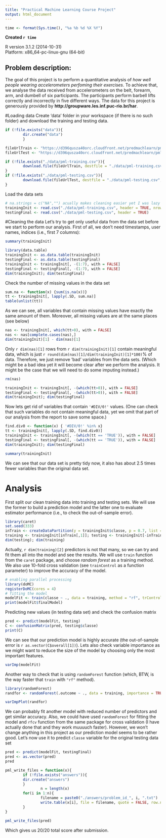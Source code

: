```yaml
---
title: "Practical Machine Learning Course Project"
output: html_document
---
```


```r
time <- format(Sys.time(), "%a %b %d %X %Y")
```
**Created `r time`**

R version 3.1.2 (2014-10-31)  
Platform: x86_64-pc-linux-gnu (64-bit)

## Problem description:
The goal of this project is to perform a quantitative analysis of *how well people wearing accelerometers perfoming their exercises*. To achieve that, we analyse the data received from accelerometers on the belt, forearm, arm, and dumbell of six participants. The participants perform barbell lifts correctly and incorrectly in five different ways. The data for this project is generously provided by **http://groupware.les.inf.puc-rio.br/har**.

#Loading data
Create 'data' folder in your workspace (if there is no such folder) and download the training and testing data.
```r
if (!file.exists("data")){
        dir.create("data")
        }

fileUrlTrain <- "https://d396qusza40orc.cloudfront.net/predmachlearn/pml-training.csv"
fileUrlTest <- "https://d396qusza40orc.cloudfront.net/predmachlearn/pml-testing.csv"

if (!file.exists("./data/pml-training.csv")){
        download.file(fileUrlTrain, destfile = "./data/pml-training.csv", method = "curl")
}
if (!file.exists("./data/pml-testing.csv")){
        download.file(fileUrlTest, destfile = "./data/pml-testing.csv", method = "curl")
}
```

Load the data sets
```r
# na.strings = c("NA","") acually makes cleaning easier yet I was lazy to redo the analysis :) 
trainingInit <- read.csv("./data/pml-training.csv", header = TRUE, nrows = 20000)
testingFinal <- read.csv("./data/pml-testing.csv", header = TRUE)
```

#Cleaning the data
Let's try to get only useful data from the data set before we start to perform our analysis. First of all, we don't need timestamps, user names, indices (i.e., first 7 columns):
```r
summary(trainingInit)
```

```r
library(data.table)
trainingInit <- as.data.table(trainingInit)
testingFinal <- as.data.table(testingFinal)
trainingInit <- trainingInit[, -(1:7), with = FALSE]
testingFinal <- testingFinal[, -(1:7), with = FALSE]
dim(trainingInit); dim(testingFinal)
```

Check the number of missing values in the data set
```r
sum.na <- function(x) {sum(is.na(x))}
tt <- trainingInit[, lapply(.SD, sum.na)]
table(unlist(tt))
```

As we can see, all variables that contain missing values have exactly the same amount of them. Moreover, all missing values are at the same places (see below)
```r
nas <- trainingInit[, which(tt>0), with = FALSE]
nas <- nas[complete.cases(nas),]
dim(trainingInit)[1] - dim(nas)[1]
```

Only `r dim(nas)[1]` rows from `r dim(trainingInit)[1]` contain meaningful data, which is just `r round(dim(nas)[1]/dim(trainingInit)[1]*100)`% of data. Therefore, we just remove 'bad' variables from the data sets. (Which might be a bad idea yet it will become clear after we perform the analysis. It might be the case that we will need to do some imputing instead.)
```r
rm(nas)
```

```r
trainingInit <- trainingInit[, -(which(tt>0)), with = FALSE]
testingFinal <- testingFinal[, -(which(tt>0)), with = FALSE]
dim(trainingInit); dim(testingFinal)
```

Now lets get rid of variables that contain `'#DIV/0!'` values. (One can check that such variables do not contain meaningful data, yet we omit that part of our analysis from the report to save some space.)
```r
find.div0 <- function(x) { '#DIV/0!' %in% x}
tt <- trainingInit[, lapply(.SD, find.div0)]
trainingInit <- trainingInit[, -(which(tt == 'TRUE')), with = FALSE]
testingFinal <- testingFinal[, -(which(tt == 'TRUE')), with = FALSE]
dim(trainingInit); dim(testingFinal)
```

```r
summary(trainingInit)
```

We can see that our data set is pretty tidy now, it also has about 2.5 times fewer variables than the original data set.

# Analysis
First split our clean training data into training and testing sets. We will use the former to build a prediction model and the latter one to evaluate estimator performance (i.e., to check the out-of-sample error).
```r
library(caret)
set.seed(333)
inTrain <- createDataPartition(y = trainingInit$classe, p = 0.7, list = FALSE)
training <- trainingInit[inTrain[,1]]; testing <- trainingInit[-inTrain[,1]]
dim(testing); dim(training)
```

Actually, `r dim(training)[2]` predictors is not that many, so we can try and fit them all into the model and see the results. We will use `train` function from the `caret` package, and choose *random forest* as a training method. We also use 10-fold cross validation (see `trainControl` as a function parameter) to improve the accuracy of the model.  
```r
# enabling parallel processing
library(doMC)
registerDoMC(cores = 4)
# fitting the model
modelFit <- train(classe ~ ., data = training, method = "rf", trControl = trainControl(method = "cv", number = 10), prox = TRUE, allowParallel = TRUE)
print(modelFit$finalModel)
```

Predicting new values (in testing data set) and check the confusion matrix
```r
pred <- predict(modelFit, testing)
C <- confusionMatrix(pred, testing$classe)
print(C)
```

We can see that our prediction model is highly accurate (the out-of-sample error is `r as.vector(C$overall[1])`). Lets also check variable importance as we might want to reduce the size of the model by choosing only the most important features.
```r
varImp(modelFit)
```

Another way to check that is using `randomForest` function (which, BTW, is the way faster that `train` with `"rf"` method).
```r
library(randomForest)
randfor <- randomForest(.outcome ~ ., data = training, importance = TRUE)
```

```r
varImpPlot(randfor)
```

We can probably fit another model with reduced number of predictors and get similar accuracy. Also, we could have used `randomForest` for fitting the model and `rfcv` function from the same package for cross validation (I have actually done that and they work muuuuch faster). However, we won't change anything in this project as our prediction model seems to be rather good. Let's now use it to predict `classe` variable for the original testing data set
```r
pred <- predict(modelFit, testingFinal)
pred <- as.vector(pred)
pred
```

```r
pml_write_files = function(x){
        if (!file.exists("answers")){
        dir.create("answers")
        }    
                n = length(x)
        for(i in 1:n){
                filename = paste0("./answers/problem_id_", i, ".txt")
                write.table(x[i], file = filename, quote = FALSE, row.names = FALSE, col.names = FALSE)
        }
}
```
```r
pml_write_files(pred)
```

Which gives us 20/20 total score after submission.